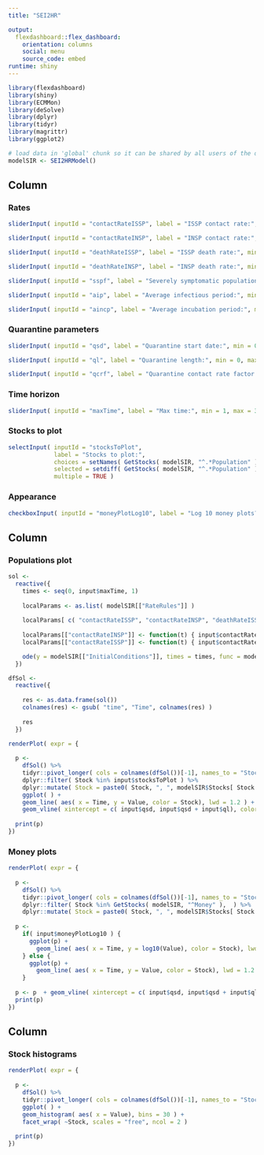 ```yaml
---
title: "SEI2HR"

output: 
  flexdashboard::flex_dashboard:
    orientation: columns
    social: menu
    source_code: embed
runtime: shiny
---
```


```r
library(flexdashboard)
library(shiny)
library(ECMMon)
library(deSolve)
library(dplyr)
library(tidyr)
library(magrittr)
library(ggplot2)
```


```r
# load data in 'global' chunk so it can be shared by all users of the dashboard
modelSIR <- SEI2HRModel()
```

Column {.sidebar data-width=300}
-----------------------------------------------------------------------

### Rates

```r
sliderInput( inputId = "contactRateISSP", label = "ISSP contact rate:", min = 0, max = 6, value = 0.56, step = 0.01 )

sliderInput( inputId = "contactRateINSP", label = "INSP contact rate:", min = 0, max = 6, value = 0.56, step = 0.01 )

sliderInput( inputId = "deathRateISSP", label = "ISSP death rate:", min = 0, max = 1, value = 0.035, step = 0.001 )

sliderInput( inputId = "deathRateINSP", label = "INSP death rate:", min = 0, max = 1, value = 0.015, step = 0.001 )

sliderInput( inputId = "sspf", label = "Severely symptomatic population fraction:", min = 0, max = 1, value = 0.2, step = 0.01 )

sliderInput( inputId = "aip", label = "Average infectious period:", min = 1, max = 90, value = 28, step = 1 )

sliderInput( inputId = "aincp", label = "Average incubation period:", min = 1, max = 90, value = 6, step = 1 )
```

### Quarantine parameters

```r
sliderInput( inputId = "qsd", label = "Quarantine start date:", min = 0, max = 365, value = 60, step = 1 )

sliderInput( inputId = "ql", label = "Quarantine length:", min = 0, max = 365, value = 56, step = 1 )

sliderInput( inputId = "qcrf", label = "Quarantine contact rate factor:", min = 0, max = 2, value = 0.25, step = 0.01 )
```

### Time horizon

```r
sliderInput( inputId = "maxTime", label = "Max time:", min = 1, max = 365, value = 365, step = 1 )
```

### Stocks to plot

```r
selectInput( inputId = "stocksToPlot", 
             label = "Stocks to plot:", 
             choices = setNames( GetStocks( modelSIR, "^.*Population" ), modelSIR$Stocks[ GetStocks( modelSIR, "^.*Population" ) ]), 
             selected = setdiff( GetStocks( modelSIR, "^.*Population" ), c("TPt") ), 
             multiple = TRUE )
```

### Appearance

```r
checkboxInput( inputId = "moneyPlotLog10", label = "Log 10 money plots?", value = TRUE )
```


Column {data-width=650}
-----------------------------------------------------------------------

### Populations plot

```r
sol <- 
  reactive({
    times <- seq(0, input$maxTime, 1) 
    
    localParams <- as.list( modelSIR[["RateRules"]] )
    
    localParams[ c( "contactRateISSP", "contactRateINSP", "deathRateISSP", "deathRateINSP", "sspf") ] <- c( input$contactRateISSP, input$contactRateINSP, input$deathRateISSP / input$aip, input$deathRateINSP / input$aip, input$sspf)
    
    localParams[["contactRateINSP"]] <- function(t) { input$contactRateINSP * ifelse( input$qsd <= t && t <= input$qsd + input$ql, input$qcrf, 1 ) }
    localParams[["contactRateISSP"]] <- function(t) { input$contactRateISSP * ifelse( input$qsd <= t && t <= input$qsd + input$ql, input$qcrf, 1 ) }

    ode(y = modelSIR[["InitialConditions"]], times = times, func = modelSIR[["RHSFunction"]], parms = localParams, method = "rk4" ) 
  })
```

```r
dfSol <- 
  reactive({
    
    res <- as.data.frame(sol()) 
    colnames(res) <- gsub( "time", "Time", colnames(res) )
    
    res
  })
```


```r
renderPlot( expr = {
  
  p <-
    dfSol() %>%
    tidyr::pivot_longer( cols = colnames(dfSol())[-1], names_to = "Stock", values_to = "Value" )%>% 
    dplyr::filter( Stock %in% input$stocksToPlot ) %>%
    dplyr::mutate( Stock = paste0( Stock, ", ", modelSIR$Stocks[ Stock ] ) ) %>% 
    ggplot( ) +
    geom_line( aes( x = Time, y = Value, color = Stock), lwd = 1.2 ) +
    geom_vline( xintercept = c( input$qsd, input$qsd + input$ql), color = "gray", show.legend = TRUE )
  
  print(p)
})
```


### Money plots

```r
renderPlot( expr = {
  
  p <-
    dfSol() %>%
    tidyr::pivot_longer( cols = colnames(dfSol())[-1], names_to = "Stock", values_to = "Value" )%>% 
    dplyr::filter( Stock %in% GetStocks( modelSIR, "^Money" ),  ) %>% 
    dplyr::mutate( Stock = paste0( Stock, ", ", modelSIR$Stocks[ Stock ] ))
  
  p <-
    if( input$moneyPlotLog10 ) {
      ggplot(p) +
        geom_line( aes( x = Time, y = log10(Value), color = Stock), lwd = 1.2 )
    } else {
      ggplot(p) +
        geom_line( aes( x = Time, y = Value, color = Stock), lwd = 1.2 )
    }  
  
  p <- p  + geom_vline( xintercept = c( input$qsd, input$qsd + input$ql), color = "gray", show.legend = TRUE )
  print(p)
})
```

Column {data-width=350}
-----------------------------------------------------------------------

### Stock histograms

```r
renderPlot( expr = {
  
  p <-
    dfSol() %>%
    tidyr::pivot_longer( cols = colnames(dfSol())[-1], names_to = "Stock", values_to = "Value" )%>% 
    ggplot( ) +
    geom_histogram( aes( x = Value), bins = 30 ) +
    facet_wrap( ~Stock, scales = "free", ncol = 2 )
  
  print(p)
})
```


